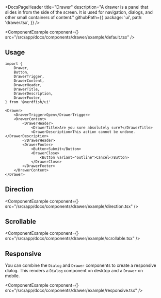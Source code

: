 <DocsPageHeader
	title="Drawer"
	description="A drawer is a panel that slides in from the side of the screen. It is used for navigation, dialogs, and other small containers of content."
	githubPath={{
		package: 'ui',
		path: 'drawer.tsx',
	}}
/>

<ComponentExample
	component={<DrawerExample />}
	src="/src/app/docs/components/drawer/example/default.tsx"
/>

## Usage

```tsx
import {
	Drawer,
	Button,
	DrawerTrigger,
	DrawerContent,
	DrawerHeader,
	DrawerTitle,
	DrawerDescription,
	DrawerFooter,
} from '@nerdfish/ui'
```

```tsx
<Drawer>
	<DrawerTrigger>Open</DrawerTrigger>
	<DrawerContent>
		<DrawerHeader>
			<DrawerTitle>Are you sure absolutely sure?</DrawerTitle>
			<DrawerDescription>This action cannot be undone.</DrawerDescription>
		</DrawerHeader>
		<DrawerFooter>
			<Button>Submit</Button>
			<DrawerClose>
				<Button variant="outline">Cancel</Button>
			</DrawerClose>
		</DrawerFooter>
	</DrawerContent>
</Drawer>
```

## Direction

<ComponentExample
	component={<DrawerDirectionExample />}
	src="/src/app/docs/components/drawer/example/direction.tsx"
/>

## Scrollable

<ComponentExample
	component={<DrawerScrollableExample />}
	src="/src/app/docs/components/drawer/example/scrollable.tsx"
/>

## Responsive

You can combine the `Dialog` and `Drawer` components to create a responsive
dialog. This renders a `Dialog` component on desktop and a `Drawer` on mobile.

<ComponentExample
	component={<DrawerResponsiveExample />}
	src="/src/app/docs/components/drawer/example/responsive.tsx"
/>
